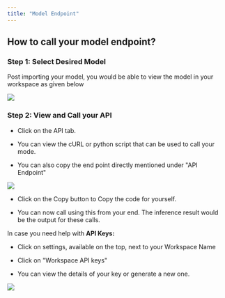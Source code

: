 ```yaml
---
title: "Model Endpoint"
---
```


## How to call your model endpoint?

### Step 1: Select Desired Model

Post importing your model, you would be able to view the model in your workspace as given below


![](/images/mep-1-model-select.png)

### Step 2: View and Call your API 

* Click on the API tab.

* You can view the cURL or python script that can be used to call your mode.

* You can also copy the end point directly mentioned under "API Endpoint"

![](/images/mep-2-api.png)

* Click on the Copy button to Copy the code for yourself.



* You can now call using this from your end. The inference result would be the output for these calls.

In case you need help with **API Keys:**

* Click on settings, available on the top, next to your Workspace Name

* Click on "Workspace API keys"

* You can view the details of your key or generate a new one.

![](/images/mep-3-workspace.png)

